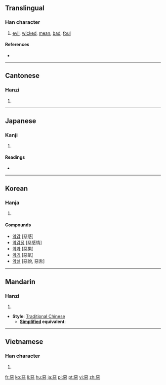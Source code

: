 {{also|悪|恶|亞|噩}}
==Translingual==

===Han character===
{{Han char|rn=61|rad=心|as=08|sn=12|four=1033<sub>1</sub>|canj=一一心 (MMP)}}

# [[evil]], [[wicked]], [[mean]], [[bad]], [[foul]]

====References====
* {{Han ref|kx=0391.250|dkj=10824|dj=0724.070|hdz=42307.120|uh=60E1|ud=24801|bh=B463|bd=46179}}

----

==Cantonese==

===Hanzi===
{{yue-hanzi|jyut=|y=ngok3, ok3, wu1, wu3}}

# {{defn|Cantonese|sort=心08}}

----

==Japanese==

===Kanji===
{{ja-kanji|grade=|rs=心08}}

# {{defn|Japanese|sort=心08}}

====Readings====
* {{ja-readings|on=[[お]] (o), [[あく]] (aku)|kun=[[わるい]] (warui)}}

----

==Korean==

===Hanja===
{{ko-hanja|hangeul=[[악]], [[오]]|eumhun=|rv=ak, o|mr=ak, o|y=ak, o}}

# {{defn|Korean|sort=心08}}

====Compounds====
* [[악감]] [惡感]
* [[악감정]] [惡感情]
* [[악과]] [惡果]
* [[악기]] [惡氣]
* [[악설]] [惡說, 惡舌]

----

==Mandarin==

===Hanzi===
{{cmn-hanzi|pin=[[è]] ([[e4]])|wg=o<sup>4</sup>}}

# {{defn|Mandarin|sort=心08}}

* '''Style''': [[Traditional Chinese]]
** '''[[Simplified Chinese|Simplified]] equivalent''': {{Hans|[[恶]]}}

----

==Vietnamese==

===Han character===
{{vi-hantu|[[ác]], [[ố]]|rs=心08}}

# {{defn|Vietnamese|sort=心08}}

[[fr:惡]]
[[ko:惡]]
[[li:惡]]
[[hu:惡]]
[[ja:惡]]
[[pl:惡]]
[[pt:惡]]
[[vi:惡]]
[[zh:惡]]
